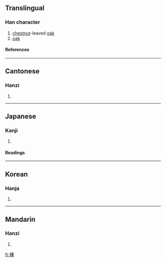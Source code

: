 {{see|栎}}

==Translingual==
===Han character===
{{Han char|rn=75|rad=木|as=15|sn=19|four=4299<sub>4</sub>|canj=木女戈木 (DVID)}}
# [[chestnut]]-leaved [[oak]]
# [[oak]]
====References====
{{Han ref|kx=0560.300|dkj=15823|dj=0949.270|hdz=21314.090|uh=6ADF|ud=27359|bh=F252|bd=62034}}

----
==Cantonese==
===Hanzi===
{{yue-hanzi|jyut=|y=lik1}}
# {{defn|Cantonese}}

----
==Japanese==
===Kanji===
{{ja-kanji|grade=|rs=木15}}
# {{defn|Japanese}} 
====Readings====
{{ja-readings|on=[[れき]] (reki), [[ろう]] (rō)|kun=[[くぬぎ]] (kunugi)}}

----
==Korean==
===Hanja===
{{ko-hanja|hangeul=[[력]]>[[역]]|eumhun=|rv=ryeok>yeok|mr=ryŏk>yŏk|y=lyek>yek}}
# {{defn|Korean}}

----
==Mandarin==
===Hanzi===
{{cmn-hanzi|sim=栎|pin=[[lì]] (li4)|wg=li<sup>4</sup>}}
# {{defn|Mandarin}}

[[fr:櫟]]
